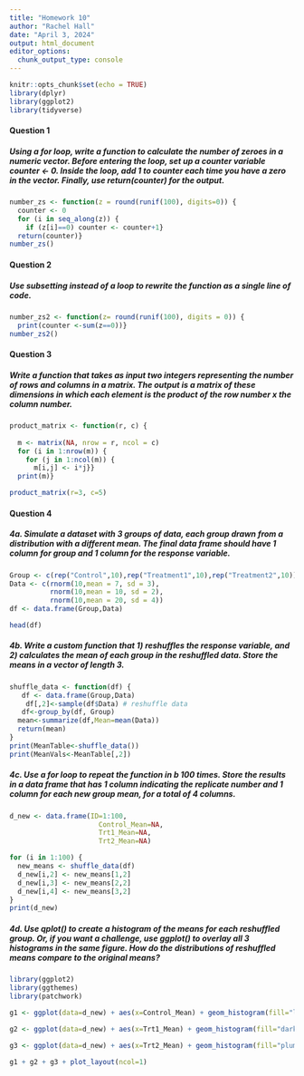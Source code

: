 ```yaml
---
title: "Homework 10"
author: "Rachel Hall"
date: "April 3, 2024"
output: html_document
editor_options: 
  chunk_output_type: console
---
```


```r
knitr::opts_chunk$set(echo = TRUE)
library(dplyr)
library(ggplot2)
library(tidyverse)
```

#### Question 1 

##### Using a for loop, write a function to calculate the number of zeroes in a numeric vector. Before entering the loop, set up a counter variable counter <- 0. Inside the loop, add 1 to counter each time you have a zero in the vector. Finally, use return(counter) for the output.


```r
number_zs <- function(z = round(runif(100), digits=0)) {
  counter <- 0
  for (i in seq_along(z)) {
    if (z[i]==0) counter <- counter+1}
  return(counter)}
number_zs()
```


#### Question 2 

##### Use subsetting instead of a loop to rewrite the function as a single line of code.
```r
number_zs2 <- function(z= round(runif(100), digits = 0)) {
  print(counter <-sum(z==0))}
number_zs2()
```


#### Question 3

##### Write a function that takes as input two integers representing the number of rows and columns in a matrix. The output is a matrix of these dimensions in which each element is the product of the row number x the column number.

```r
product_matrix <- function(r, c) {
  
  m <- matrix(NA, nrow = r, ncol = c)
  for (i in 1:nrow(m)) {
    for (j in 1:ncol(m)) {
      m[i,j] <- i*j}}
  print(m)}

product_matrix(r=3, c=5)
```


#### Question 4 

##### 4a. Simulate a dataset with 3 groups of data, each group drawn from a distribution with a different mean. The final data frame should have 1 column for group and 1 column for the response variable.

```r

Group <- c(rep("Control",10),rep("Treatment1",10),rep("Treatment2",10))
Data <- c(rnorm(10,mean = 7, sd = 3),
          rnorm(10,mean = 10, sd = 2),
          rnorm(10,mean = 20, sd = 4))
df <- data.frame(Group,Data)

head(df)
```

##### 4b. Write a custom function that 1) reshuffles the response variable, and 2) calculates the mean of each group in the reshuffled data. Store the means in a vector of length 3.


```r
shuffle_data <- function(df) {
   df <- data.frame(Group,Data) 
    df[,2]<-sample(df$Data) # reshuffle data
   df<-group_by(df, Group)
  mean<-summarize(df,Mean=mean(Data))
  return(mean)
}
print(MeanTable<-shuffle_data())
print(MeanVals<-MeanTable[,2])
```


##### 4c. Use a for loop to repeat the function in b 100 times. Store the results in a data frame that has 1 column indicating the replicate number and 1 column for each new group mean, for a total of 4 columns.

```r
d_new <- data.frame(ID=1:100,
                      Control_Mean=NA,
                      Trt1_Mean=NA,
                      Trt2_Mean=NA)

for (i in 1:100) {
  new_means <- shuffle_data(df)
  d_new[i,2] <- new_means[1,2]
  d_new[i,3] <- new_means[2,2]
  d_new[i,4] <- new_means[3,2]
}
print(d_new)

```

##### 4d. Use qplot() to create a histogram of the means for each reshuffled group. Or, if you want a challenge, use ggplot() to overlay all 3 histograms in the same figure. How do the distributions of reshuffled means compare to the original means?

```r
library(ggplot2)
library(ggthemes)
library(patchwork)
```
```r

g1 <- ggplot(data=d_new) + aes(x=Control_Mean) + geom_histogram(fill="lightskyblue",color="cornflowerblue")

g2 <- ggplot(data=d_new) + aes(x=Trt1_Mean) + geom_histogram(fill="darkseagreen1",color="darkseagreen4")

g3 <- ggplot(data=d_new) + aes(x=Trt2_Mean) + geom_histogram(fill="plum1",color="orchid")

```
```r
g1 + g2 + g3 + plot_layout(ncol=1)

```
